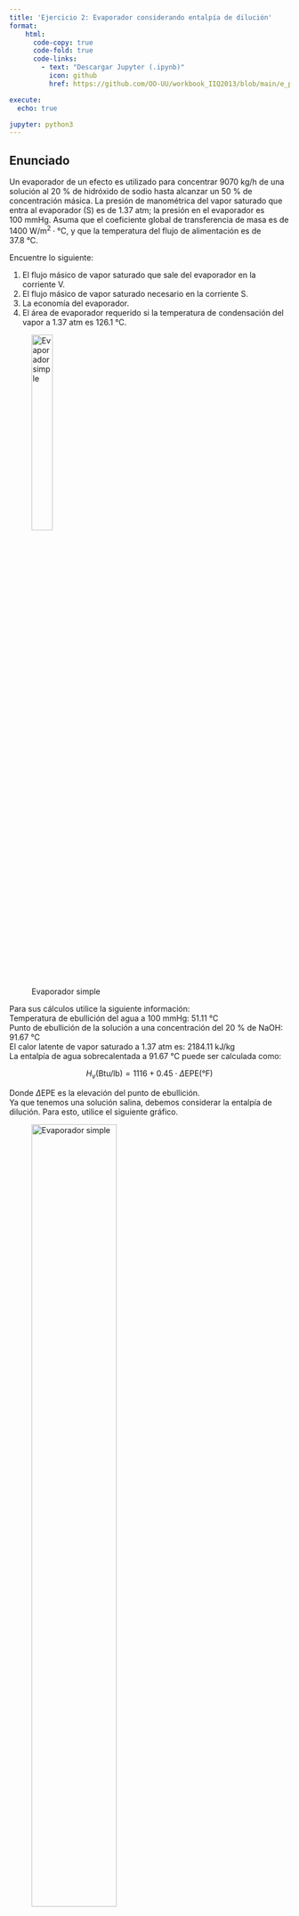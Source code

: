 ```yaml
---
title: 'Ejercicio 2: Evaporador considerando entalpía de dilución'
format:
    html: 
      code-copy: true
      code-fold: true
      code-links: 
        - text: "Descargar Jupyter (.ipynb)"
          icon: github
          href: https://github.com/OO-UU/workbook_IIQ2013/blob/main/e_prop/08_evaporadores/jupyter/e08_2.ipynb

execute: 
  echo: true

jupyter: python3
---
```


## Enunciado

Un evaporador de un efecto es utilizado para concentrar $9070~\text{kg/h}$ de una solución al $20~\%$ de hidróxido de sodio hasta alcanzar un $50~\%$ de concentración másica. La presión de manométrica del vapor saturado que entra al evaporador ($\text{S}$) es de $1.37~\text{atm}$; la presión en el evaporador es $100~\text{mmHg}$. Asuma que el coeficiente global de transferencia de masa es de $1400~\text{W/m}^2\cdot\text{°C}$, y que la temperatura del flujo de alimentación es de $37.8~\text{°C}$.

Encuentre lo siguiente:

1. El flujo másico de vapor saturado que sale del evaporador en la corriente $\text{V}$.
2. El flujo másico de vapor saturado necesario en la corriente $\text{S}$.
3. La economía del evaporador.
4. El área de evaporador requerido si la temperatura de condensación del vapor a $1.37~\text{atm}$ es $126.1~\text{°C}$.

![Evaporador simple](./images/img08_2-1.png){width="30%"}

Para sus cálculos utilice la siguiente información:\
Temperatura de ebullición del agua a $100~\text{mmHg}$: $51.11~\text{°C}$\
Punto de ebullición de la solución a una concentración del $20~\%$ de NaOH: $91.67~\text{°C}$\
El calor latente de vapor saturado a $1.37~\text{atm}$ es: $2184.11~\text{kJ/kg}$\
La entalpía de agua sobrecalentada a $91.67~\text{°C}$ puede ser calculada como:

$$
H_v \text{(Btu/lb)} = 1116+0.45\cdot\Delta\text{EPE}\text{(°F)}
$$

Donde $\Delta\text{EPE}$ es la elevación del punto de ebullición.\
Ya que tenemos una solución salina, debemos considerar la entalpía de dilución. Para esto, utilice el siguiente gráfico.

![Evaporador simple](./images/img08_2-2.png){width="60%"}

## Solución

<button class="btn btn-success" data-bs-toggle="collapse" href="#e08_2-sol" aria-expanded="false">Mostrar solución</button>

::: {#e08_2-sol .collapse .multi-collapse}

### Inciso 1

```python
import handcalcs.render
handcalcs.set_option("custom_symbols",{"dEPE": "\\Delta EPE", "dotm": "\\dot m", "lambda": "\\lambda", "Tebs": "T^eb", "dT": "\\Delta T"})
handcalcs.set_option("latex_block_start", "$$")
handcalcs.set_option("latex_block_end", "$$")
```

Se debe cumplir la conservación de masa, tal que

$$
w_F\cdot F = w_L\cdot L
$$

```python
%%render params
dotm_F = 9070 #kg/h
w_F = 0.2 
w_L = 0.5
```

```python
%%render short
dotm_L = dotm_F*(w_F/w_L) #kg/h
```

Por balance de masa se despeja $\dot{m}_V$.

```python
%%render short 0
dotm_V = dotm_F-dotm_L #kg/h
```

### Inciso 2

Se debe despejar $\dot{m}_s$ a partir del balance de energía.

$$
\dot{m}_s\cdot\lambda_s = \dot{m}_v\cdot H_v + \dot{m}_L\cdot H_L - \dot{m}_F\cdot H_F
$$

```python
%%render params
Tebs_sol = 91.67 #$^\circ$C
Tebs_w = 51.11 #$^\circ$C
lambda_s = 2184.11 #kJ/kg
```

Por definición, el $\Delta\text{EPE}$ es la diferencia entre las temperaturas de ebullición de la solución y el agua pura. Ya que la fórmula para $H_v$ se encuentra en función de la temperatura en Farenheit, hacemos el cambio de unidades.

```python
%%render short 0
Tebs_solF = Tebs_sol*9/5 +32 #$^\circ$F
Tebs_wF = Tebs_w*9/5 +32 #$^\circ$F
dEPE = Tebs_solF-Tebs_wF #$^\circ$F
H_V = 1116+0.45*dEPE #Btu/lb
```

Las otras entalpías las encontramos de forma gráfica:\
$H_F:~20~\%~\text{sólidos a}~100~\text{°F}$ $\rightarrow$ $55~\text{Btu/lb}$ \
$H_L:~50~\%~\text{sólidos a}~197~\text{°F}$ $\rightarrow$ $221~\text{Btu/lb}$

```python
%%render short
H_V = 1149*2.326 # kJ/kg
H_F = 55*2.326 # kJ/kg
H_L = 221*2.326 # kJ/kg
```

```python
%%render long
q = dotm_V*H_V + dotm_L*H_L - dotm_F*H_F # kJ/h
dotm_s = q/lambda_s #kg/h
```

### Inciso 3

```python
%%render 2
E = dotm_V/dotm_s #kg/kg
```

### Inciso 4

La ecuación de diseño de un evaporador será:

$$
q = U\cdot A\cdot\Delta T
$$

Donde la diferencia de temperaturas $\Delta T$ será la temperatura en el flujo de vapor $\text{S}$ y la temperatura de ebullición de la solución en el evaporador.

```python
%%render long
U = 1400 #W/m$^2\cdot^\circ$C
q = q*(1000/3600) #W
dT = 126.1-91.67
A = q/(U*dT) #m$^2$
```

:::